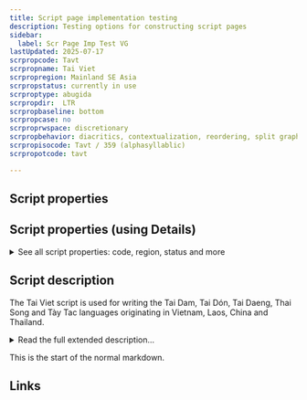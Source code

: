 ```yaml
---
title: Script page implementation testing
description: Testing options for constructing script pages
sidebar:
  label: Scr Page Imp Test VG
lastUpdated: 2025-07-17
scrpropcode: Tavt
scrpropname: Tai Viet
scrpropregion: Mainland SE Asia
scrpropstatus: currently in use
scrproptype: abugida
scrpropdir:  LTR
scrpropbaseline: bottom
scrpropcase: no
scrproprwspace: discretionary
scrpropbehavior: diacritics, contextualization, reordering, split graphs, ligatures
scrpropisocode: Tavt / 359 (alphasyllablic)
scrpropotcode: tavt

---
```



## Script properties

<ScriptDetails />

## Script properties (using Details)

<details>
<summary> See all script properties: code, region, status and more</summary>
<ScriptDetails />
</details>

## Script description

The Tai Viet script is used for writing the Tai Dam, Tai Dón, Tai Daeng, Thai Song and Tày Tac languages originating in Vietnam, Laos, China and Thailand.
<details>
<summary>Read the full extended description...</summary>
The Tai Viet script is used for writing the Tai Dam, Tai Dón, Tai Daeng, Thai Song and Tày Tac languages spoken in Vietnam, Laos, China and Thailand. Speakers of these languages are also found in the United States, Australia and France. There is significant variation in the orthographic conventions of the Tai languages, as well as in their phonologies, which in turn impacts the orthography. However, a unified, standardized version of the script, with an agreed upon core set of characters, was developed at a UNESCO-sponsored workshop in 2006, and subsequently accepted for encoding in The Unicode Standard.

The script is an abugida. Consonants do not contain an inherent vowel; vowels must be written explicitly. Vowel marks may appear above, below, before or after a syllable's initial consonant. A written syllable therefore consists minimally of a consonant and a vowel. Optionally it may also contain a final consonant. There are two series of consonants, indicating high and low tone class. The Tai Viet script employs Latin punctuation as well as three non-alphabetic signs to indicate word repetition or a section break. It also uses two ligatures which may serve to disambiguate between homophonous words.

Traditionally, tone was only partially marked in the orthography. As in other Tai languages, tones were divided into two sets of three, and the appropriate selection of consonants from the high or low series indicated which set of tones the syllable belonged to. The reader had to determine the exact tone from context. However, around the 1970s, two different tone marking systems developed simultaneously in Vietnam and the United States; the concurrent use of both these systems is seen to be disadvantageous but, for the time being, unavoidable. There is no standard order for sorting characters. Some users have modified the order employed by the Lao script, others, the Vietnamese.
Little is known about the origin of the Tai Viet script. It appears to have been derived from the Thai script around the 16th century, which is in turn of Khmer, and ultimately Brahmic, origin.

Please note that, although the Tai Viet script does exhibit reordering behaviour, that reordering is not typically reflected in software implementations. See Syllable Structure and Reordering in Tai Viet or Reordering and Data Storage Order for more details.

</details>



This is the start of the normal markdown.

## Links

<ScriptResources />

